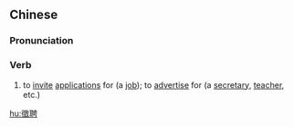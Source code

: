 ==Chinese==
{{zh-forms|s=征聘}}

===Pronunciation===
{{zh-pron
|m=zhēngpìn
|c=zing1 ping3
|mn=qz,xm:cheng-phèng/zz:teng-phèng
|cat=v
}}

===Verb===
{{zh-verb}}

# to [[invite]] [[application]]s for (a [[job]]); to [[advertise]] for (a [[secretary]], [[teacher]], etc.)

[[hu:徵聘]]